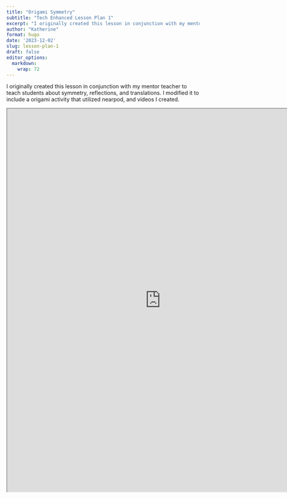 ```yaml
---
title: "Origami Symmetry"
subtitle: "Tech Enhanced Lesson Plan 1"
excerpt: "I originally created this lesson in conjunction with my mentor teacher to teach students about symmetry, reflections, and translations. I modified it to include a origami activity that utilized nearpod, and videos I created."
author: "Katherine"
format: hugo
date: '2023-12-02'
slug: lesson-plan-1
draft: false
editor_options: 
  markdown: 
    wrap: 72
---
```


I originally created this lesson in conjunction with my mentor teacher to teach students about symmetry, reflections, and translations. I modified it to include a origami activity that utilized nearpod, and videos I created. 

<iframe width ="800" height = "1000" src="https://docs.google.com/document/d/e/2PACX-1vTnG54KaP9S_9d3ecnTd3O5oLvhtJkUJuetwKrSW4XGTEXyhI_z1L8Uiyw1LFz4HdnLLZ3w9dI6PhfZ/pub?embedded=true"></iframe>